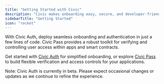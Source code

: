 ```yaml
---
title: "Getting Started with Civic"
description: "Civic makes onboarding easy, secure, and developer-friendly. Our solutions let you connect with users on their terms while verifying identity on yours, creating a trusted digital experience for everyone."
sidebarTitle: "Getting Started"
icon: "rocket"
---
```


With Civic Auth, deploy seamless onboarding and authentication in just a few lines of code. Civic Pass provides a robust toolkit for verifying and controlling user access within apps and smart contracts.

Get started with [Civic Auth](/auth) for simplified onboarding, or explore [Civic Pass](/pass) to build flexible verification and access controls for your applications.

<Info>
  Note: Civic Auth is currently in beta. Please expect occasional changes or updates as we continue to refine the experience.
</Info>

<CardGroup>
  <Card title="Civic Auth" href="/auth" img="/images/civic-auth.jpeg"/>
  <Card title="Civic Pass" href="/pass" img="/images/civic-pass.jpeg"/>
</CardGroup>
